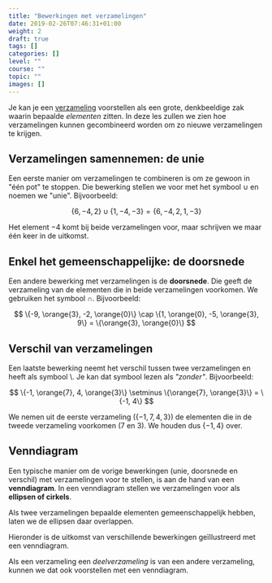 ```yaml
---
title: "Bewerkingen met verzamelingen"
date: 2019-02-26T07:46:31+01:00
weight: 2
draft: true
tags: []
categories: []
level: ""
course: ""
topic: ""
images: []
---
```


Je kan je een [verzameling](intro)
voorstellen als een grote, denkbeeldige zak waarin bepaalde _elementen_ zitten. In deze les zullen we zien hoe verzamelingen kunnen gecombineerd worden om zo nieuwe verzamelingen te krijgen.

## Verzamelingen samennemen: de unie

Een eerste manier om verzamelingen te combineren is om ze gewoon in "één pot" te stoppen. Die bewerking stellen we voor met het symbool $\cup$ en noemen we "unie". Bijvoorbeeld:


$$
\{6, -4, 2\} \cup \{1, -4, - 3\} = \{6, -4, 2, 1, -3\}
$$


Het element $-4$ komt bij beide verzamelingen voor, maar schrijven we maar één keer in de uitkomst.

## Enkel het gemeenschappelijke: de doorsnede

Een andere bewerking met verzamelingen is de **doorsnede**. Die geeft de verzameling van de elementen die in beide verzamelingen voorkomen. We gebruiken het symbool $\cap$. Bijvoorbeeld:


$$
\{-9, \orange{3}, -2, \orange{0}\} \cap \{1, \orange{0}, -5, \orange{3}, 9\} = \{\orange{3}, \orange{0}\}
$$


## Verschil van verzamelingen

Een laatste bewerking neemt het verschil tussen twee verzamelingen en heeft als symbool $\setminus$. Je kan dat symbool lezen als _"zonder"_. Bijvoorbeeld:


$$
\{-1, \orange{7}, 4, \orange{3}\} \setminus \{\orange{7}, \orange{3}\} = \{-1, 4\}
$$


We nemen uit de eerste verzameling ($\{-1, 7, 4, 3\}$) de elementen die in de tweede verzameling voorkomen ($7$ en $3$). We houden dus $\{-1, 4\}$ over.

## Venndiagram

Een typische manier om de vorige bewerkingen <Mute>(unie, doorsnede en verschil)</Mute>
met verzamelingen voor te stellen, is aan de hand van een **venndiagram**. In een venndiagram stellen we verzamelingen voor als **ellipsen of cirkels**.

Als twee verzamelingen bepaalde elementen gemeenschappelijk hebben, laten we de ellipsen daar overlappen.

Hieronder is de uitkomst van verschillende bewerkingen geïllustreerd met een venndiagram.

Als een verzameling een _deelverzameling_ is van een andere verzameling, kunnen we dat ook voorstellen met een venndiagram.

